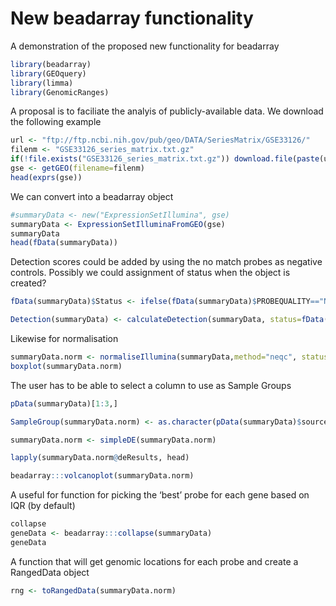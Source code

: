 New beadarray functionality
========================================================

A demonstration of the proposed new functionality for beadarray
```r

library(beadarray)
library(GEOquery)
library(limma)
library(GenomicRanges)
```

A proposal is to faciliate the analyis of publicly-available data. We download the following example

```r

url <- "ftp://ftp.ncbi.nih.gov/pub/geo/DATA/SeriesMatrix/GSE33126/"
filenm <- "GSE33126_series_matrix.txt.gz"
if(!file.exists("GSE33126_series_matrix.txt.gz")) download.file(paste(url, filenm, sep=""), destfile=filenm)
gse <- getGEO(filename=filenm)
head(exprs(gse))
```

We can convert into a beadarray object

```r
#summaryData <- new("ExpressionSetIllumina", gse)
summaryData <- ExpressionSetIlluminaFromGEO(gse)
summaryData
head(fData(summaryData))

```

Detection scores could be added by using the no match probes as negative controls. Possibly we could assignment of status when the object is created?

```r

fData(summaryData)$Status <- ifelse(fData(summaryData)$PROBEQUALITY=="No match","negative","regular" )

Detection(summaryData) <- calculateDetection(summaryData, status=fData(summaryData)$Status)

```

Likewise for normalisation

```r
summaryData.norm <- normaliseIllumina(summaryData,method="neqc", status=fData(summaryData)$Status)
boxplot(summaryData.norm)
```

The user has to be able to select a column to use as Sample Groups

```r
pData(summaryData)[1:3,]
```



```r
SampleGroup(summaryData.norm) <- as.character(pData(summaryData)$source_name_ch1)

summaryData.norm <- simpleDE(summaryData.norm)

lapply(summaryData.norm@deResults, head)

beadarray:::volcanoplot(summaryData.norm)
```

A useful for function for picking the 'best' probe for each gene based on IQR (by default)


```r
collapse
geneData <- beadarray:::collapse(summaryData)
geneData

```

A function that will get genomic locations for each probe and create a RangedData object

```r
rng <- toRangedData(summaryData.norm)

```
